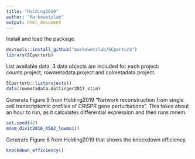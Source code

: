 ```yaml
---
title: "Holding2019"
author: "Markowetzlab"
output: html_document
---
```


Install and load the package.


```r
devtools::install_github("markowetzlab/SCperturb")
library(SCperturb)
```

List available data.  3 data objects are included for each project: counts.project, rowmetadata.project and colmetadata.project.

```r
SCperturb::listprojects()
data(rowmetadata.datlinger2017_stim)
```

Generate Figure 9 from Holding2019 "Network reconstruction from single cell transcriptomic profiles of CRISPR gene perturbations".  This takes about an hour to run, as it calculates differential expression and then runs mnem.  

```r
set.seed(42)
mnem_dixit2016_K562_lowmoi()
```

Generate Figure 6 from Holding2019 that shows the knockdown efficiency.  

```r
knockdown_efficiency()
```

